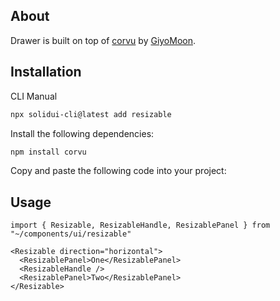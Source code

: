 <MDXHeader
  title="Resizable"
  description="SolidJS components for building resizable panels and splitters."
  docs="https://corvu.dev/docs/primitives/resizable/"
/>

<ComponentPreview name="resizable-demo" />

## About

Drawer is built on top of [corvu](https://corvu.dev/) by [GiyoMoon](https://github.com/GiyoMoon).

## Installation

<Tabs defaultValue="cli">

<TabsList>
  <TabsTrigger value="cli">CLI</TabsTrigger>
  <TabsTrigger value="manual">Manual</TabsTrigger>
</TabsList>

<TabsContent value="cli">

```bash
npx solidui-cli@latest add resizable
```

</TabsContent>

<TabsContent value="manual">
<Steps>

<Step>Install the following dependencies: </Step>

```bash
npm install corvu
```

<Step>Copy and paste the following code into your project: </Step>

<ComponentSource name="resizable" />

</Steps>
</TabsContent>

</Tabs>

## Usage

```tsx
import { Resizable, ResizableHandle, ResizablePanel } from "~/components/ui/resizable"
```

```tsx
<Resizable direction="horizontal">
  <ResizablePanel>One</ResizablePanel>
  <ResizableHandle />
  <ResizablePanel>Two</ResizablePanel>
</Resizable>
```
